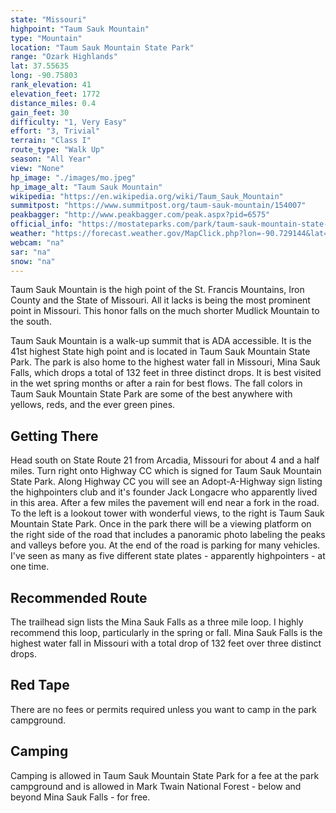 ```yaml
---
state: "Missouri"
highpoint: "Taum Sauk Mountain"
type: "Mountain"
location: "Taum Sauk Mountain State Park"
range: "Ozark Highlands"
lat: 37.55635
long: -90.75803
rank_elevation: 41
elevation_feet: 1772
distance_miles: 0.4
gain_feet: 30
difficulty: "1, Very Easy"
effort: "3, Trivial"
terrain: "Class I"
route_type: "Walk Up"
season: "All Year"
view: "None"
hp_image: "./images/mo.jpeg"
hp_image_alt: "Taum Sauk Mountain"
wikipedia: "https://en.wikipedia.org/wiki/Taum_Sauk_Mountain"
summitpost: "https://www.summitpost.org/taum-sauk-mountain/154007"
peakbagger: "http://www.peakbagger.com/peak.aspx?pid=6575"
official_info: "https://mostateparks.com/park/taum-sauk-mountain-state-park"
weather: "https://forecast.weather.gov/MapClick.php?lon=-90.729144&lat=37.571301"
webcam: "na"
sar: "na"
snow: "na"
---
```


Taum Sauk Mountain is the high point of the St. Francis Mountains, Iron County and the State of Missouri. All it lacks is being the most prominent point in Missouri. This honor falls on the much shorter Mudlick Mountain to the south.

Taum Sauk Mountain is a walk-up summit that is ADA accessible. It is the 41st highest State high point and is located in Taum Sauk Mountain State Park. The park is also home to the highest water fall in Missouri, Mina Sauk Falls, which drops a total of 132 feet in three distinct drops. It is best visited in the wet spring months or after a rain for best flows. The fall colors in Taum Sauk Mountain State Park are some of the best anywhere with yellows, reds, and the ever green pines.

## Getting There
Head south on State Route 21 from Arcadia, Missouri for about 4 and a half miles. Turn right onto Highway CC which is signed for Taum Sauk Mountain State Park. Along Highway CC you will see an Adopt-A-Highway sign listing the highpointers club and it's founder Jack Longacre who apparently lived in this area. After a few miles the pavement will end near a fork in the road. To the left is a lookout tower with wonderful views, to the right is Taum Sauk Mountain State Park. Once in the park there will be a viewing platform on the right side of the road that includes a panoramic photo labeling the peaks and valleys before you. At the end of the road is parking for many vehicles. I've seen as many as five different state plates - apparently highpointers - at one time.

## Recommended Route
The trailhead sign lists the Mina Sauk Falls as a three mile loop. I highly recommend this loop, particularly in the spring or fall. Mina Sauk Falls is the highest water fall in Missouri with a total drop of 132 feet over three distinct drops.

## Red Tape
There are no fees or permits required unless you want to camp in the park campground.

## Camping
Camping is allowed in Taum Sauk Mountain State Park for a fee at the park campground and is allowed in Mark Twain National Forest - below and beyond Mina Sauk Falls - for free.
